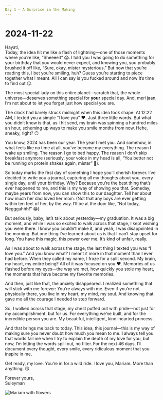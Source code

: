 ```yaml
---
Day 1 – A Surprise in the Making
---
```


# 2024-11-22

Hayati,  
Today, the idea hit me like a flash of lightning—one of those moments where you’re like, “Sheeeeit” 😱. I told you I was going to do something for your birthday that you would never expect, and knowing you, you probably brushed it off like, “Sure, okay, mister mysterious.” But now that you’re reading this, I bet you’re smiling, huh? Guess you’re starting to piece together what I meant. All I can say is you fucked around and now it’s time to find out 😏.

The most special lady on this entire planet—scratch that, the whole universe—deserves something special for **your** special day. And, meri jaan, I’m not about to let you forget just how special you are.

The clock had barely struck midnight when this idea took shape. At 12:22 AM, I texted you a simple “I love you” ❤️. Just three little words. But what you didn’t know is that, as I hit send, my brain was spinning a hundred miles an hour, scheming up ways to make you smile months from now. Hehe, sneaky, right? 😏

You know, 2024 has been our year. The year I met you. And somehow, in what feels like no time at all, you’ve become my everything. The reason I wake up smiling. The reason I go to bed happy. The reason I don’t skip breakfast anymore (seriously, your voice in my head is all, “You better not be running on protein shakes again, mister” 🫠).

So today marks the first day of something I hope you’ll cherish forever. I’ve decided to write you a journal, capturing all my thoughts about you, every single day, until your birthday. Why? Because you’re the best thing that’s ever happened to me, and this is my way of showing you that. Someday, maybe years from now, you can show this to our daughter. Tell her about how much her dad loved her mom. (Not that any boys are ever getting within ten feet of her, by the way. I’ll be at the door like, “Not today, Neggguhhh!” 😂)

But seriously, baby, let’s talk about yesterday—my graduation. It was a big moment, and while I was so excited to walk across that stage, I kept wishing you were there. I know you couldn’t make it, and yeah, I was disappointed in the morning. But one thing I’ve learned about us is that I can’t stay upset for long. You have this magic, this power over me. It’s kind of unfair, really.

As I was about to walk across the stage, the last thing I texted you was “I love you.” And you know what? I meant it more in that moment than I ever had before. When they called my name, I froze for a split second. My brain, my heart, my entire being? All of it was focused on you ❤️. Memories of us flashed before my eyes—the way we met, how quickly you stole my heart, the moments that have become my favorite memories.

And then, just like that, the anxiety disappeared. I realized something that will stick with me forever: You’re always with me. Even if you’re not physically there, you live in my heart, my mind, my soul. And knowing that gave me all the courage I needed to step forward.

So, I walked across that stage, my chest puffed out with pride—not just for my accomplishment, but for us. For everything we’ve built, and for the incredible person you are. My beautiful, intelligent, kind-hearted princess.

And that brings me back to today. This idea, this journal—this is my way of making sure you never doubt how much you mean to me. I always tell you that words fail me when I try to explain the depth of my love for you, but now, I’m letting the words spill out, no filter. For the next 46 days, I’ll document every thought, every smile, every ridiculous moment that you inspire in me.

Get ready, my love. You’re in for a wild ride. I love you, Mariam. More than anything. 😘

Forever yours,  
Suleyman

![Mariam with flowers](/images/mariamFlowers.jpeg)


